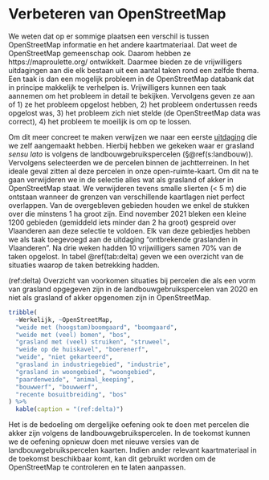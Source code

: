 # Verbeteren van OpenStreetMap

We weten dat op er sommige plaatsen een verschil is tussen OpenStreetMap informatie en het andere kaartmateriaal.
Dat weet de OpenStreetMap gemeenschap ook.
Daarom hebben ze https://maproulette.org/ ontwikkelt.
Daarmee bieden ze de vrijwilligers uitdagingen aan die elk bestaan uit een aantal taken rond een zelfde thema.
Een taak is dan een mogelijk probleem in de OpenStreetMap databank dat in principe makkelijk te verhelpen is.
Vrijwilligers kunnen een taak aannemen om het probleem in detail te bekijken.
Vervolgens geven ze aan of 1) ze het probleem opgelost hebben, 2) het probleem ondertussen reeds opgelost was, 3) het probleem zich niet stelde (de OpenStreetMap data was correct), 4) het probleem te moeilijk is om op te lossen.

Om dit meer concreet te maken verwijzen we naar een eerste [uitdaging](https://maproulette.org/browse/challenges/23674) die we zelf aangemaakt hebben.
Hierbij hebben we gekeken waar er grasland 
_sensu lato_ <!-- spell-check: ignore -->
is volgens de landbouwgebruikspercelen (§\@ref(s:landbouw)).
Vervolgens selecteerden we de percelen binnen de jachtterreinen.
In het ideale geval zitten al deze percelen in onze open-ruimte-kaart.
Om dit na te gaan verwijderen we in de selectie alles wat als grasland of akker in OpenStreetMap staat.
We verwijderen tevens smalle slierten (< 5 m) die ontstaan wanneer de grenzen van verschillende kaartlagen niet perfect overlappen.
Van de overgebleven gebieden houden we enkel de stukken over die minstens 1 ha groot zijn.
Eind november 2021 bleken een kleine 1200 gebieden (gemiddeld iets minder dan 2 ha groot) gespreid over Vlaanderen aan deze selectie te voldoen.
Elk van deze gebiedjes hebben we als taak toegevoegd aan de uitdaging "ontbrekende graslanden in Vlaanderen".
Na drie weken hadden 10 vrijwilligers samen 70% van de taken opgelost.
In tabel \@ref(tab:delta) geven we een overzicht van de situaties waarop de taken betrekking hadden.

(ref:delta) Overzicht van voorkomen situaties bij percelen die als een vorm van grasland opgegeven zijn in de landbouwgebruikspercelen van 2020 en niet als grasland of akker opgenomen zijn in OpenStreetMap.

```r
tribble(
  ~Werkelijk, ~OpenStreetMap,
  "weide met (hoogstam)boomgaard", "boomgaard",
  "weide met (veel) bomen", "bos",
  "grasland met (veel) struiken", "struweel",
  "weide op de huiskavel", "boerenerf",
  "weide", "niet gekarteerd",
  "grasland in industriegebied", "industrie",
  "grasland in woongebied", "woongebied",
  "paardenweide", "animal_keeping",
  "bouwwerf", "bouwwerf",
  "recente bosuitbreiding", "bos"
) %>%
  kable(caption = "(ref:delta)")
```

Het is de bedoeling om dergelijke oefening ook te doen met percelen die akker zijn volgens de landbouwgebruikspercelen.
In de toekomst kunnen we de oefening opnieuw doen met nieuwe versies van de landbouwgebruikspercelen kaarten.
Indien ander relevant kaartmateriaal in de toekomst beschikbaar komt, kan dit gebruikt worden om de OpenStreetMap te controleren en te laten aanpassen.
